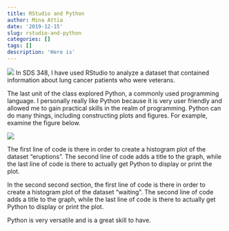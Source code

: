 ```yaml
---
title: RStudio and Python
author: Mina Attia
date: '2019-12-15'
slug: rstudio-and-python
categories: []
tags: []
description: 'Here is'
---
```


![](/blog/2019-12-15-rstudio-and-python_files/lung.jpg)
In SDS 348, I have used RStudio to analyze a dataset that contained information about lung cancer patients who were veterans.

The last unit of the class explored Python, a commonly used programming language. I personally really like Python because it is very user friendly and allowed me to gain practical skills in the realm of programming. Python can do many things, including constructing plots and figures. For example, examine the figure below.

![](/blog/2019-12-15-rstudio-and-python_files/erupt.png)

The first line of code is there in order to create a histogram plot of the dataset "eruptions". The second line of code adds a title to the graph, while the last line of code is there to actually get Python to display or print the plot. 

In the second second section, the first line of code is there in order to create a histogram plot of the dataset "waiting". The second line of code adds a title to the graph, while the last line of code is there to actually get Python to display or print the plot. 

Python is very versatile and is a great skill to have.